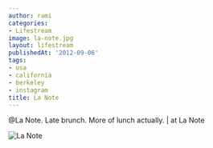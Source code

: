 ```yaml
---
author: rami
categories:
- Lifestream
image: la-note.jpg
layout: lifestream
publishedAt: '2012-09-06'
tags:
- usa
- california
- berkeley
- instagram
title: La Note
---
```


@La Note. Late brunch. More of lunch actually. | at La Note

![La Note](/assets/images/content/lifestream/la-note.jpg)
